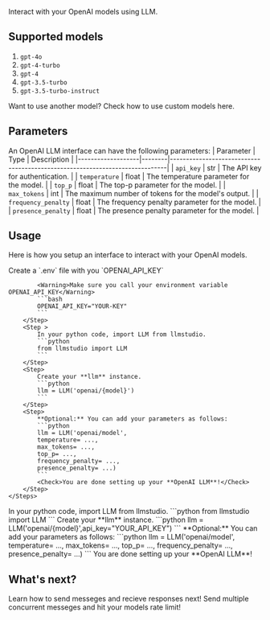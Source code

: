Interact with your OpenAI models using LLM.

## Supported models
1. `gpt-4o`
2. `gpt-4-turbo`
3. `gpt-4`
4. `gpt-3.5-turbo`
5. `gpt-3.5-turbo-instruct`

<Warning>Want to use another model? Check how to use custom models here.</Warning>

## Parameters
An OpenAI LLM interface can have the following parameters:
| Parameter         | Type   | Description                                                                 |
|-------------------|--------|-----------------------------------------------------------------------------|
| `api_key`         | str    | The API key for authentication.                                              |
| `temperature`     | float  | The temperature parameter for the model.                                     |
| `top_p`           | float  | The top-p parameter for the model.                                           |
| `max_tokens`      | int    | The maximum number of tokens for the model's output.                         |
| `frequency_penalty` | float | The frequency penalty parameter for the model.                              |
| `presence_penalty` | float | The presence penalty parameter for the model.                                |


## Usage
Here is how you setup an interface to interact with your OpenAI models.

<Tabs>
  <Tab title="w/ .env">
    <Steps>
        <Step>
            Create a `.env` file with you `OPENAI_API_KEY`

            <Warning>Make sure you call your environment variable OPENAI_API_KEY</Warning>
            ```bash
            OPENAI_API_KEY="YOUR-KEY"
            ```
        </Step>
        <Step >
            In your python code, import LLM from llmstudio.
            ```python
            from llmstudio import LLM
            ```
        </Step>
        <Step>
            Create your **llm** instance.
            ```python
            llm = LLM('openai/{model}')
            ```
        </Step>
        <Step>
            **Optional:** You can add your parameters as follows:
            ```python
            llm = LLM('openai/model', 
            temperature= ...,
            max_tokens= ...,
            top_p= ...,
            frequency_penalty= ...,
            presence_penalty= ...)
            ```
            <Check>You are done setting up your **OpenAI LLM**!</Check>
        </Step>
    </Steps>
  </Tab>
  <Tab title="w/o .env">
    <Steps>
        <Step >
            In your python code, import LLM from llmstudio.
            ```python
            from llmstudio import LLM
            ```
        </Step>
        <Step>
            Create your **llm** instance.
            ```python
            llm = LLM('openai/{model}',api_key="YOUR_API_KEY")
            ```
        </Step>
        <Step>
            **Optional:** You can add your parameters as follows:
            ```python
            llm = LLM('openai/model', 
            temperature= ...,
            max_tokens= ...,
            top_p= ...,
            frequency_penalty= ...,
            presence_penalty= ...)
            ```
            <Check>You are done setting up your **OpenAI LLM**!</Check>
        </Step>
    </Steps>
  </Tab>
</Tabs>




## What's next?
<CardGroup cols={2}>
    <Card title="LLM.chat()" icon="link" href="/content/components/card-group">
    Learn how to send messeges and recieve responses next!
    </Card>
    <Card title="LLM.batch_chat()" icon="link" href="/content/components/card-group">
    Send multiple concurrent messeges and hit your models rate limit!
    </Card>
</CardGroup>
